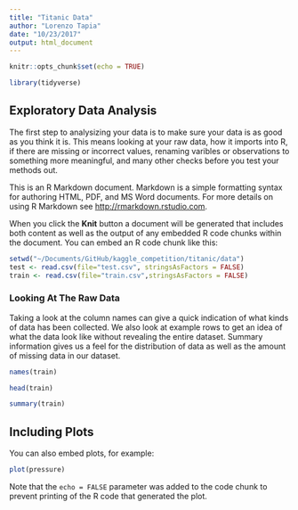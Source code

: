 ```yaml
---
title: "Titanic Data"
author: "Lorenzo Tapia"
date: "10/23/2017"
output: html_document
---
```


```r
knitr::opts_chunk$set(echo = TRUE)
```

```r
library(tidyverse)
```

## Exploratory Data Analysis

The first step to analysizing your data is to make sure your data is as good as you think it is. This means looking at your raw data, how it imports into R, if there are missing or incorrect values, renaming varibles or observations to something more meaningful, and many other checks before you test your methods out.

This is an R Markdown document. Markdown is a simple formatting syntax for authoring HTML, PDF, and MS Word documents. For more details on using R Markdown see <http://rmarkdown.rstudio.com>.

When you click the **Knit** button a document will be generated that includes both content as well as the output of any embedded R code chunks within the document. You can embed an R code chunk like this:

```r
setwd("~/Documents/GitHub/kaggle_competition/titanic/data")
test <- read.csv(file="test.csv", stringsAsFactors = FALSE)
train <- read.csv(file="train.csv",stringsAsFactors = FALSE)
```

### Looking At The Raw Data

Taking a look at the column names can give a quick indication of what kinds of data has been collected. We also look at example rows to get an idea of what the data look like without revealing the entire dataset. Summary information gives us a feel for the distribution of data as well as the amount of missing data in our dataset.
```r
names(train)
```

```r
head(train)
```

```r
summary(train)
```

## Including Plots

You can also embed plots, for example:

```r
plot(pressure)
```

Note that the `echo = FALSE` parameter was added to the code chunk to prevent printing of the R code that generated the plot.
